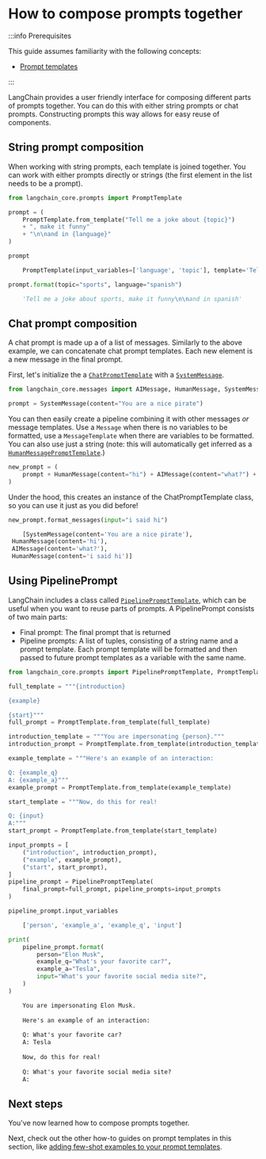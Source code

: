 # How to compose prompts together

:::info Prerequisites

This guide assumes familiarity with the following concepts:
- [Prompt templates](/docs/concepts/#prompt-templates)

:::

LangChain provides a user friendly interface for composing different parts of prompts together. You can do this with either string prompts or chat prompts. Constructing prompts this way allows for easy reuse of components.
## String prompt composition

When working with string prompts, each template is joined together. You can work with either prompts directly or strings (the first element in the list needs to be a prompt).

```python
from langchain_core.prompts import PromptTemplate

prompt = (
    PromptTemplate.from_template("Tell me a joke about {topic}")
    + ", make it funny"
    + "\n\nand in {language}"
)

prompt
```


<CodeOutputBlock lang="python">

```python
    PromptTemplate(input_variables=['language', 'topic'], template='Tell me a joke about {topic}, make it funny\n\nand in {language}')
```

</CodeOutputBlock>


```python
prompt.format(topic="sports", language="spanish")
```


<CodeOutputBlock lang="python">

```python
    'Tell me a joke about sports, make it funny\n\nand in spanish'
```

</CodeOutputBlock>

## Chat prompt composition
A chat prompt is made up a of a list of messages. Similarly to the above example, we can concatenate chat prompt templates. Each new element is a new message in the final prompt.

First, let's initialize the a [`ChatPromptTemplate`](https://api.python.langchain.com/en/latest/prompts/langchain_core.prompts.chat.ChatPromptTemplate.html) with a [`SystemMessage`](https://api.python.langchain.com/en/latest/messages/langchain_core.messages.system.SystemMessage.html).

```python
from langchain_core.messages import AIMessage, HumanMessage, SystemMessage

prompt = SystemMessage(content="You are a nice pirate")
```

You can then easily create a pipeline combining it with other messages *or* message templates.
Use a `Message` when there is no variables to be formatted, use a `MessageTemplate` when there are variables to be formatted. You can also use just a string (note: this will automatically get inferred as a [`HumanMessagePromptTemplate`](https://api.python.langchain.com/en/latest/prompts/langchain_core.prompts.chat.HumanMessagePromptTemplate.html).)

```python
new_prompt = (
    prompt + HumanMessage(content="hi") + AIMessage(content="what?") + "{input}"
)
```

Under the hood, this creates an instance of the ChatPromptTemplate class, so you can use it just as you did before!

```python
new_prompt.format_messages(input="i said hi")
```


<CodeOutputBlock lang="python">

```python
    [SystemMessage(content='You are a nice pirate'),
 HumanMessage(content='hi'),
 AIMessage(content='what?'),
 HumanMessage(content='i said hi')]
```

</CodeOutputBlock>

## Using PipelinePrompt
LangChain includes a class called [`PipelinePromptTemplate`](https://api.python.langchain.com/en/latest/prompts/langchain_core.prompts.pipeline.PipelinePromptTemplate.html), which can be useful when you want to reuse parts of prompts. A PipelinePrompt consists of two main parts:

- Final prompt: The final prompt that is returned
- Pipeline prompts: A list of tuples, consisting of a string name and a prompt template. Each prompt template will be formatted and then passed to future prompt templates as a variable with the same name.

```python
from langchain_core.prompts import PipelinePromptTemplate, PromptTemplate

full_template = """{introduction}

{example}

{start}"""
full_prompt = PromptTemplate.from_template(full_template)

introduction_template = """You are impersonating {person}."""
introduction_prompt = PromptTemplate.from_template(introduction_template)

example_template = """Here's an example of an interaction:

Q: {example_q}
A: {example_a}"""
example_prompt = PromptTemplate.from_template(example_template)

start_template = """Now, do this for real!

Q: {input}
A:"""
start_prompt = PromptTemplate.from_template(start_template)

input_prompts = [
    ("introduction", introduction_prompt),
    ("example", example_prompt),
    ("start", start_prompt),
]
pipeline_prompt = PipelinePromptTemplate(
    final_prompt=full_prompt, pipeline_prompts=input_prompts
)

pipeline_prompt.input_variables
```


<CodeOutputBlock lang="python">

```python
    ['person', 'example_a', 'example_q', 'input']
```

</CodeOutputBlock>


```python
print(
    pipeline_prompt.format(
        person="Elon Musk",
        example_q="What's your favorite car?",
        example_a="Tesla",
        input="What's your favorite social media site?",
    )
)
```


<CodeOutputBlock lang="python">

```default
    You are impersonating Elon Musk.
    
    Here's an example of an interaction:
    
    Q: What's your favorite car?
    A: Tesla
    
    Now, do this for real!
    
    Q: What's your favorite social media site?
    A:
```

</CodeOutputBlock>

## Next steps

You've now learned how to compose prompts together.

Next, check out the other how-to guides on prompt templates in this section, like [adding few-shot examples to your prompt templates](/docs/how_to/few_shot_examples_chat).